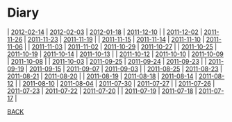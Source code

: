 = Diary =
| [[2012-02-14]] | [[2012-02-03]] | [[2012-01-18]] | [[2011-12-10]] |
| [[2011-12-02]] | [[2011-11-26]] | [[2011-11-23]] | [[2011-11-19]] |
| [[2011-11-15]] | [[2011-11-14]] | [[2011-11-10]] | [[2011-11-06]] |
| [[2011-11-03]] | [[2011-11-02]] | [[2011-10-29]] | [[2011-10-27]] |
| [[2011-10-25]] | [[2011-10-19]] | [[2011-10-14]] | [[2011-10-13]] |
| [[2011-10-12]] | [[2011-10-10]] | [[2011-10-09]] | [[2011-10-08]] |
| [[2011-10-03]] | [[2011-09-25]] | [[2011-09-24]] | [[2011-09-23]] |
| [[2011-09-19]] | [[2011-09-15]] | [[2011-09-07]] | [[2011-09-03]] |
| [[2011-08-25]] | [[2011-08-23]] | [[2011-08-21]] | [[2011-08-20]] |
| [[2011-08-19]] | [[2011-08-18]] | [[2011-08-14]] | [[2011-08-12]] |
| [[2011-08-10]] | [[2011-08-04]] | [[2011-07-30]] | [[2011-07-27]] |
| [[2011-07-26]] | [[2011-07-23]] | [[2011-07-22]] | [[2011-07-20]] |
| [[2011-07-19]] | [[2011-07-18]] | [[2011-07-17]] |

[[../index| BACK]]

